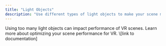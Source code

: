 ```yaml
---
title: "Light Objects"
description: "Use different types of light objects to make your scene more realistic and engaging. "
---
```


<Info>
  Using too many light objects can impact performance of VR scenes. Learn more about optimizing your scene performance for VR. \[link to documentation]
</Info>